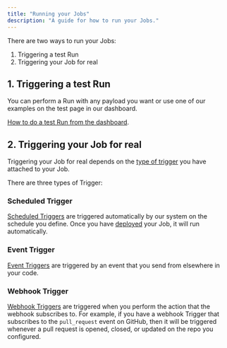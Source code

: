 ```yaml
---
title: "Running your Jobs"
description: "A guide for how to run your Jobs."
---
```


There are two ways to run your Jobs:

1. Triggering a test Run
2. Triggering your Job for real

## 1. Triggering a test Run

You can perform a Run with any payload you want or use one of our examples on the test page in our dashboard.

[How to do a test Run from the dashboard](/documentation/guides/testing-jobs).

## 2. Triggering your Job for real

Triggering your Job for real depends on the [type of trigger](/documentation/concepts/triggers) you have attached to your Job.

There are three types of Trigger:

### Scheduled Trigger

<Snippet file="scheduled-dev-warning.mdx" />

[Scheduled Triggers](/documentation/concepts/triggers/scheduled) are triggered automatically by our system on the schedule you define. Once you have [deployed](/documentation/guides/deployment) your Job, it will run automatically.

### Event Trigger

[Event Triggers](/documentation/concepts/triggers/event) are triggered by an event that you send from elsewhere in your code.

<Snippet file="send-event-options.mdx" />

### Webhook Trigger

[Webhook Triggers](/documentation/concepts/triggers/webhook) are triggered when you perform the action that the webhook subscribes to. For example, if you have a webhook Trigger that subscribes to the `pull_request` event on GitHub, then it will be triggered whenever a pull request is opened, closed, or updated on the repo you configured.
